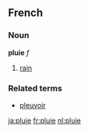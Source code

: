 ==French==
===Noun===
'''pluie''' ''f''

# [[rain]]

===Related terms===
*[[pleuvoir]]
[[ja:pluie]]
[[fr:pluie]]
[[nl:pluie]]